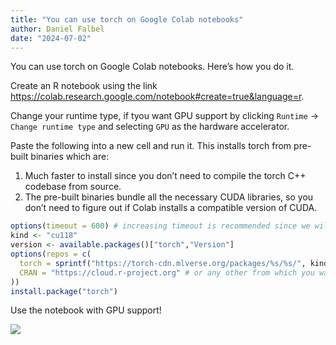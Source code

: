 ```yaml
---
title: "You can use torch on Google Colab notebooks"
author: Daniel Falbel
date: "2024-07-02"
---
```


You can use torch on Google Colab notebooks. Here's how you do it.

Create an R notebook using the link [https://colab.research.google.com/notebook#create=true&language=r](https://colab.research.google.com/notebook#create=true&language=r).

Change your runtime type, if tyou want GPU support by clicking `Runtime` -> `Change runtime type` and selecting `GPU` as the hardware accelerator.

Paste the following into a new cell and run it. This installs torch from pre-built binaries which are:

1. Much faster to install since you don't need to compile the torch C++ codebase from source.
2. The pre-built binaries bundle all the necessary CUDA libraries, so you don't need to figure out
   if Colab installs a compatible version of CUDA.

```.r
options(timeout = 600) # increasing timeout is recommended since we will be downloading a 2GB file.
kind <- "cu118"
version <- available.packages()["torch","Version"]
options(repos = c(
  torch = sprintf("https://torch-cdn.mlverse.org/packages/%s/%s/", kind, version),
  CRAN = "https://cloud.r-project.org" # or any other from which you want to install the other R dependencies.
))
install.package("torch")
```

Use the notebook with GPU support!

![](colab.png)

